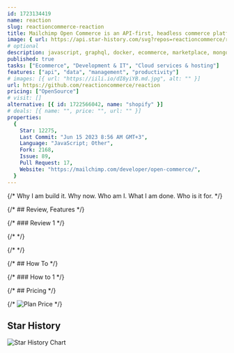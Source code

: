 ```yaml
---
id: 1723134419
name: reaction
slug: reactioncommerce-reaction
title: Mailchimp Open Commerce is an API-first, headless commerce platform built using Node.js, React, GraphQL. Deployed via Docker and Kubernetes.
image: { url: https://api.star-history.com/svg?repos=reactioncommerce/reaction }
# optional
description: javascript, graphql, docker, ecommerce, marketplace, mongodb, commerce, shop, headless, storefront, ecommerce-platform, e-commerce, cart, hacktoberfest, reactioncommerce, reaction-action,  ,
published: true
tasks: ["Ecommerce", "Development & IT", "Cloud services & hosting"]
features: ["api", "data", "management", "productivity"]
# images: [{ url: "https://iili.io/dI8yiYB.md.jpg", alt: "" }]
url: https://github.com/reactioncommerce/reaction
pricing: ["OpenSource"]
# visit: []
alternative: [{ id: 1722566042, name: "shopify" }]
# deals: [{ name: "", price: "", url: "" }]
properties:
  {
    Star: 12275,
    Last Commit: "Jun 15 2023 8:56 AM GMT+3",
    Language: "JavaScript; Other",
    Fork: 2168,
    Issue: 89,
    Pull Request: 17,
    Website: "https://mailchimp.com/developer/open-commerce/",
  }
---
```


{/* Why I am build it. Why now. Who am I. What I am done. Who is it for. */}

{/* ## Review, Features */}

{/* ### Review 1 */}

{/* <DetailYoutube videoId="" startTime={0} /> */}

{/* <Twitters ids=[] /> */}

{/* ## How To */}

{/* ### How to 1 */}

{/* ## Pricing */}

{/* <Img src="" alt="Plan Price" /> */}

## Star History

![Star History Chart](https://api.star-history.com/svg?repos=reactioncommerce/reaction)
